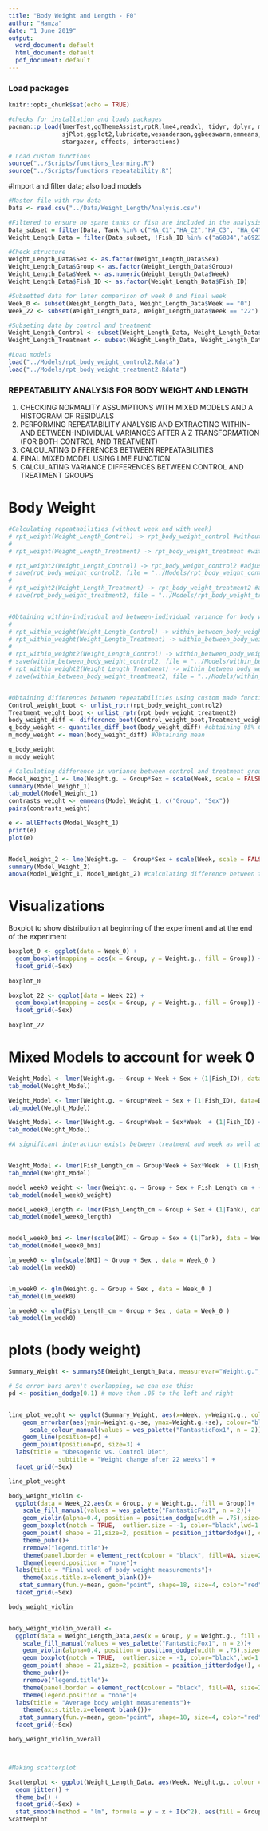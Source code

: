 ```yaml
---
title: "Body Weight and Length - F0"
author: "Hamza"
date: "1 June 2019"
output:
  word_document: default
  html_document: default
  pdf_document: default
---
```

### Load packages
```r
knitr::opts_chunk$set(echo = TRUE)

#checks for installation and loads packages
pacman::p_load(lmerTest,ggThemeAssist,rptR,lme4,readxl, tidyr, dplyr, magrittr, lubridate, stringr, purrr,
               sjPlot,ggplot2,lubridate,wesanderson,ggbeeswarm,emmeans,patchwork,viridis,nlme,Rmisc,ggpubr,
               stargazer, effects, interactions)
```

```r

# Load custom functions
source("../Scripts/functions_learning.R")
source("../Scripts/functions_repeatability.R")


```

#Import and filter data; also load models
```r
#Master file with raw data
Data <- read.csv("../Data/Weight_Length/Analysis.csv")

#Filtered to ensure no spare tanks or fish are included in the analysis
Data_subset = filter(Data, Tank %in% c("HA_C1","HA_C2","HA_C3", "HA_C4", "HA_T1","HA_T2","HA_T3","HA_T4"))
Weight_Length_Data = filter(Data_subset, !Fish_ID %in% c("a6834","a6923","a7226","a7070","a7250","a7336","a7600","a7573","a7660","a6929","a6990","a7407","a7090","a7286","a7539","a6884","a7206","a7488","a6846","a7560","a7495","a7649","a7604","a7015","a7253","a7610","a7566","a7719","a7682","a7266","a7494","a7548","a7207"))

#Check structure
Weight_Length_Data$Sex <- as.factor(Weight_Length_Data$Sex)
Weight_Length_Data$Group <- as.factor(Weight_Length_Data$Group)
Weight_Length_Data$Week <- as.numeric(Weight_Length_Data$Week)
Weight_Length_Data$Fish_ID <- as.factor(Weight_Length_Data$Fish_ID)

#Subsetted data for later comparison of week 0 and final week
Week_0 <- subset(Weight_Length_Data, Weight_Length_Data$Week == "0")
Week_22 <- subset(Weight_Length_Data, Weight_Length_Data$Week == "22")

#Subseting data by control and treatment
Weight_Length_Control <- subset(Weight_Length_Data, Weight_Length_Data$Group == "Control") 
Weight_Length_Treatment <- subset(Weight_Length_Data, Weight_Length_Data$Group == "Treatment") 

#Load models
load("../Models/rpt_body_weight_control2.Rdata")
load("../Models/rpt_body_weight_treatment2.Rdata")


```

### REPEATABILITY ANALYSIS FOR BODY WEIGHT AND LENGTH 
1) CHECKING NORMALITY ASSUMPTIONS WITH MIXED MODELS AND A HISTOGRAM OF RESIDUALS
2) PERFORMING REPEATABILITY ANALYSIS AND EXTRACTING WITHIN-AND BETWEEN-INDIVIDUAL VARIANCES AFTER A Z TRANSFORMATION (FOR BOTH CONTROL AND TREATMENT)
3) CALCULATING DIFFERENCES BETWEEN REPEATABILITIES
4) FINAL MIXED MODEL USING LME FUNCTION
5) CALCULATING VARIANCE DIFFERENCES BETWEEN CONTROL AND TREATMENT GROUPS

# Body Weight
```r




#Calculating repeatabilities (without week and with week)
# rpt_weight(Weight_Length_Control) -> rpt_body_weight_control #without week factored in
# 
# rpt_weight(Weight_Length_Treatment) -> rpt_body_weight_treatment #without week factored in

# rpt_weight2(Weight_Length_Control) -> rpt_body_weight_control2 #adjusted for week
# save(rpt_body_weight_control2, file = "../Models/rpt_body_weight_control2.Rdata")
# 
# rpt_weight2(Weight_Length_Treatment) -> rpt_body_weight_treatment2 #adjusted for week
# save(rpt_body_weight_treatment2, file = "../Models/rpt_body_weight_treatment2.Rdata")


#Obtaining within-individual and between-individual variance for body weight
# 
# rpt_within_weight(Weight_Length_Control) -> within_between_body_weight_control
# rpt_within_weight(Weight_Length_Treatment) -> within_between_body_weight_treatment
# 
# rpt_within_weight2(Weight_Length_Control) -> within_between_body_weight_control2 #adjusted for week
# save(within_between_body_weight_control2, file = "../Models/within_between_body_weight_control2.Rdata")
# rpt_within_weight2(Weight_Length_Treatment) -> within_between_body_weight_treatment2 #adjusted for week
# save(within_between_body_weight_treatment2, file = "../Models/within_between_body_weight_treatment2.Rdata")


#Obtaining differences between repeatabilities using custom made functions
Control_weight_boot <- unlist_rptr(rpt_body_weight_control2) 
Treatment_weight_boot <- unlist_rptr(rpt_body_weight_treatment2) 
body_weight_diff <- difference_boot(Control_weight_boot,Treatment_weight_boot) #calculating the difference
q_body_weight <- quantiles_diff_boot(body_weight_diff) #obtaining 95% CI
m_mody_weight <- mean(body_weight_diff) #Obtaining mean

q_body_weight
m_mody_weight

# Calculating difference in variance between control and treatment group 
Model_Weight_1 <- lme(Weight.g. ~ Group*Sex + scale(Week, scale = FALSE), random = ~ 1| Fish_ID, data = Weight_Length_Data) #Mixed model without variance structure
summary(Model_Weight_1)
tab_model(Model_Weight_1)
contrasts_weight <- emmeans(Model_Weight_1, c("Group", "Sex"))
pairs(contrasts_weight)

e <- allEffects(Model_Weight_1)
print(e)
plot(e)


Model_Weight_2 <- lme(Weight.g. ~  Group*Sex + scale(Week, scale = FALSE), random = ~ 1| Fish_ID, weights = varIdent(form=~1|Group), data = Weight_Length_Data) #mixed model with variance structure varIdent
summary(Model_Weight_2)
anova(Model_Weight_1, Model_Weight_2) #calculating difference between two models to find difference in variance
```

<!-- # Body Length (Not using body length data) -->
<!-- ```{r, echo=FALSE} -->

<!-- #Check Normality with mixed model and then histogram of residuals -->

<!-- Model_Body_Length <- lmer(Fish_Length_cm ~ Group + Sex + Week + (1 | Fish_ID), data = Weight_Length_Data) #mixed model  -->
<!-- tab_model(Model_Body_Length) -->
<!-- hist(residuals(Model_Body_Length))#histogram of residuals to check for normal distribution  -->

<!-- Model_Body_Length2 <- lmer(Fish_Length_cm ~ Group + Sex + Week + (1 | Fish_ID) + (1 + Week|Tank), data = Weight_Length_Data)  -->
<!-- summary(Model_Body_Length2) -->
<!-- tab_model(Model_Body_Length2) -->
<!-- hist(residuals(Model_Body_Length2)) -->



<!-- #Calculating repeatabilities using custom made functions -->
<!-- rpt_length2(Weight_Length_Control) -> rpt_length_control -->
<!-- rpt_length_control -->
<!-- rpt_length2(Weight_Length_Treatment) -> rpt_length_treatment -->
<!-- rpt_length_treatment -->

<!-- #Obtaining within-individual and between-individual variance for body weight -->

<!-- rpt_within_length(Weight_Length_Control) -> within_between_body_length_control -->
<!-- rpt_within_length(Weight_Length_Treatment) -> within_between_body_length_treatment -->

<!-- #Obtaining differences between repeatabilities using custom made functions -->
<!-- Control_length_boot <- unlist_rptr(rpt_body_weight_control)  -->
<!-- Treatment_length_boot <- unlist_rptr(rpt_body_weight_treatment)  -->
<!-- body_length_diff <- difference_boot(Control_length_boot,Treatment_length_boot) #calculating the difference -->
<!-- q_body_length <- quantiles_diff_boot(body_length_diff) #obtaining 95% CI -->
<!-- m_mody_length <- mean(body_length_diff) #Obtaining mean -->

<!-- q_body_length -->
<!-- m_mody_length -->

<!-- # Calculating difference in variance between control and treatment group  -->
<!-- Model_Length_1 <- lme(Fish_Length_cm ~ Group*Week + Sex*Week, random = ~ 1| Fish_ID, data = Weight_Length_Data) #Mixed model without variance structure -->
<!-- summary(Model_Length_1) -->
<!-- Model_Length_2 <- lme(Fish_Length_cm ~ Group*Week + Sex*Week, random = ~ 1| Fish_ID, weights = varIdent(form=~1|Group), data = Weight_Length_Data) #mixed model with variance structure varIdent -->
<!-- summary(Model_Length_2) -->
<!-- anova(Model_Length_1, Model_Length_2) #calculating difference between two models to find difference in variance -->
<!-- ``` -->


# Visualizations
Boxplot to show distribution at beginning of the experiment and at the end of the experiment
```r
boxplot_0 <- ggplot(data = Week_0) +
  geom_boxplot(mapping = aes(x = Group, y = Weight.g., fill = Group)) +
  facet_grid(~Sex)
  
boxplot_0

boxplot_22 <- ggplot(data = Week_22) +
  geom_boxplot(mapping = aes(x = Group, y = Weight.g., fill = Group)) +
  facet_grid(~Sex)
  
boxplot_22

```  

# Mixed Models to account for week 0
```r
Weight_Model <- lmer(Weight.g. ~ Group + Week + Sex + (1|Fish_ID), data=Data)
tab_model(Weight_Model)

Weight_Model <- lmer(Weight.g. ~ Group*Week + Sex + (1|Fish_ID), data=Data)
tab_model(Weight_Model)

Weight_Model <- lmer(Weight.g. ~ Group*Week + Sex*Week  + (1|Fish_ID) + (1 + Week|Tank), data=Data)
tab_model(Weight_Model)

#A significant interaction exists between treatment and week as well as sex and week. What this means is that the treatment and control tanks have a different slope and this is also dependent on the week. This is also the case for the sexes, with the females having a steeper slope, also significantly different by the week. 


Weight_Model <- lmer(Fish_Length_cm ~ Group*Week + Sex*Week  + (1|Fish_ID) + (1 + Week|Tank), data=Data)
tab_model(Weight_Model)

model_week0_weight <- lmer(Weight.g. ~ Group + Sex + Fish_Length_cm + (1|Tank), data = Week_0 )
tab_model(model_week0_weight)

model_week0_length <- lmer(Fish_Length_cm ~ Group + Sex + (1|Tank), data = Week_0 )
tab_model(model_week0_length)


model_week0_bmi <- lmer(scale(BMI) ~ Group + Sex + (1|Tank), data = Week_0 )
tab_model(model_week0_bmi)

lm_week0 <- glm(scale(BMI) ~ Group + Sex , data = Week_0 )
tab_model(lm_week0)


lm_week0 <- glm(Weight.g. ~ Group + Sex , data = Week_0 )
tab_model(lm_week0)

lm_week0 <- glm(Fish_Length_cm ~ Group + Sex , data = Week_0 )
tab_model(lm_week0)

```


# plots (body weight)

```r
Summary_Weight <- summarySE(Weight_Length_Data, measurevar="Weight.g.", groupvars=c("Week","Group", "Sex"))

# So error bars aren't overlapping, we can use this:
pd <- position_dodge(0.1) # move them .05 to the left and right


line_plot_weight <- ggplot(Summary_Weight, aes(x=Week, y=Weight.g., colour=Group)) + 
    geom_errorbar(aes(ymin=Weight.g.-se, ymax=Weight.g.+se), colour="black", width=.3, position=pd) +
      scale_colour_manual(values = wes_palette("FantasticFox1", n = 2))+
    geom_line(position=pd) +
    geom_point(position=pd, size=3) +
  labs(title = "Obesogenic vs. Control Diet",
              subtitle = "Weight change after 22 weeks") +
  facet_grid(~Sex)

line_plot_weight

body_weight_violin <-  
  ggplot(data = Week_22,aes(x = Group, y = Weight.g., fill = Group))+
    scale_fill_manual(values = wes_palette("FantasticFox1", n = 2))+ 
    geom_violin(alpha=0.4, position = position_dodge(width = .75),size=1,color="black")+
    geom_boxplot(notch = TRUE,  outlier.size = -1, color="black",lwd=1.2, alpha = 0.7)+ 
    geom_point( shape = 21,size=2, position = position_jitterdodge(), color="black",alpha=1)+ 
    theme_pubr()+
    rremove("legend.title")+
    theme(panel.border = element_rect(colour = "black", fill=NA, size=2),axis.ticks = element_line(size=2,color="black"),axis.ticks.length=unit(0.2,"cm"),legend.position = c(0.92, 0.85))+      font("xylab",size=15)+font("xy",size=15)+font("xy.text", size = 15) +font("legend.text",size = 15)+
    theme(legend.position = "none")+
  labs(title = "Final week of body weight measurements")+
    theme(axis.title.x=element_blank())+
   stat_summary(fun.y=mean, geom="point", shape=18, size=4, color="red", fill="red") +
  facet_grid(~Sex)

body_weight_violin


body_weight_violin_overall <-  
  ggplot(data = Weight_Length_Data,aes(x = Group, y = Weight.g., fill = Group))+
    scale_fill_manual(values = wes_palette("FantasticFox1", n = 2))+ 
    geom_violin(alpha=0.4, position = position_dodge(width = .75),size=1,color="black")+
    geom_boxplot(notch = TRUE,  outlier.size = -1, color="black",lwd=1.2, alpha = 0.7)+ 
    geom_point( shape = 21,size=2, position = position_jitterdodge(), color="black",alpha=1)+ 
    theme_pubr()+
    rremove("legend.title")+
    theme(panel.border = element_rect(colour = "black", fill=NA, size=2),axis.ticks = element_line(size=2,color="black"),axis.ticks.length=unit(0.2,"cm"),legend.position = c(0.92, 0.85))+      font("xylab",size=15)+font("xy",size=15)+font("xy.text", size = 15) +font("legend.text",size = 15)+
    theme(legend.position = "none")+
  labs(title = "Average body weight measurements")+
    theme(axis.title.x=element_blank())+
   stat_summary(fun.y=mean, geom="point", shape=18, size=4, color="red", fill="red") +
  facet_grid(~Sex)

body_weight_violin_overall




```









<!-- # plots (fish length) for tanks -->

<!-- ```{r, echo = FALSE} -->
<!-- Summary_Length <- summarySE(Weight_Length_Data, measurevar="Fish_Length_cm", groupvars=c("Week","Group", "Sex")) -->

<!-- # So error bars aren't overlapping, we can use this: -->
<!-- pd <- position_dodge(0.1) # move them .05 to the left and right -->

<!-- plot_fish_length_tanks <- ggplot(Summary_Length, aes(x=Week, y=Fish_Length_cm, colour=Group)) +  -->
<!--   geom_errorbar(aes(ymin=Fish_Length_cm-se, ymax=Fish_Length_cm+se),colour="black", width=.1, position=pd) + -->
<!--   geom_line(position=pd) + -->
<!--   geom_point(position=pd)+ -->
<!--   labs(title = "Obesogenic vs. Control Diet", -->
<!--               subtitle = "Fish lengths after 22 weeks") + -->
<!--   facet_grid(~Sex) -->


<!-- plot_fish_length_tanks -->


<!-- body_length_violin <-   -->
<!--   ggplot(data = Weight_Length_Data,aes(x = Group, y = Fish_Length_cm, fill = Group))+ -->
<!--     scale_fill_manual(values = wes_palette("FantasticFox1", n = 2))+  -->
<!--     geom_violin(alpha=0.4, position = position_dodge(width = .75),size=1,color="black")+ -->
<!--     geom_boxplot(notch = TRUE,  outlier.size = -1, color="black",lwd=1.2, alpha = 0.7)+  -->
<!--     geom_point( shape = 21,size=2, position = position_jitterdodge(), color="black",alpha=1)+  -->
<!--     theme_pubr()+ -->
<!--     rremove("legend.title")+ -->
<!--     theme(panel.border = element_rect(colour = "black", fill=NA, size=2),axis.ticks = element_line(size=2,color="black"),axis.ticks.length=unit(0.2,"cm"),legend.position = c(0.92, 0.85))+      font("xylab",size=15)+font("xy",size=15)+font("xy.text", size = 15) +font("legend.text",size = 15)+ -->
<!--     theme(legend.position = "none")+ -->
<!--     theme(axis.title.x=element_blank())+ -->
<!--   facet_grid(~Sex) -->
<!-- body_length_violin -->
<!-- ``` -->

<!-- #Summary (BMI) -->

<!-- ```{r, echo = FALSE} -->

<!-- Summary_BMI <- summarySE(Weight_Length_Data, measurevar="BMI", groupvars=c("Week","Group", "Sex")) -->


<!-- plot_bmi <- ggplot(Summary_BMI, aes(x=Week, y=BMI, colour=Group)) +  -->
<!--   geom_errorbar(aes(ymin=BMI-se, ymax=BMI+se), width=.1,colour="black", position=pd) + -->
<!--   geom_line(position=pd) + -->
<!--   labs(title = "Obesogenic vs. Control Diet", -->
<!--               subtitle = "Fish BMI after 22 weeks (g/cm2)")+ -->
<!--   facet_grid(~Sex) -->



<!-- plot_bmi -->


<!-- ``` -->




```r
#Making scatterplot

Scatterplot <- ggplot(Weight_Length_Data, aes(Week, Weight.g., colour = Group)) +
  geom_jitter() +
  theme_bw() +
  facet_grid(~Sex) +
  stat_smooth(method = "lm", formula = y ~ x + I(x^2), aes(fill = Group)) #try different formulas and compare against each other
Scatterplot
```

